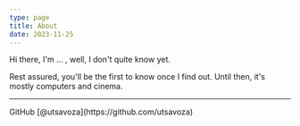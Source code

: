 ```yaml
---
type: page
title: About
date: 2023-11-25
---
```


Hi there, I'm ... , well, I don't quite know yet.

Rest assured, you'll be the first to know once I find out. Until then, it's mostly computers and cinema.

---

<div>
  GitHub [@utsavoza](https://github.com/utsavoza)
</div>

